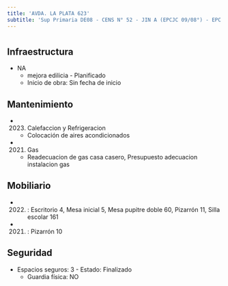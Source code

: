 ```yaml
---
title: 'AVDA. LA PLATA 623'
subtitle: 'Sup Primaria DE08 - CENS N° 52 - JIN A (EPCJC 09/08°) - EPC N° 09 FLORENTINO AMEGHINO'
---
```


#
## Infraestructura

* NA 
    + mejora edilicia - Planificado 
    + Inicio de obra: Sin fecha de inicio 






## Mantenimiento

*  (2023) Calefaccion y Refrigeracion 
    + Colocación de aires acondicionados

*  (2021) Gas 
    + Readecuacion de gas casa casero, Presupuesto adecuacion instalacion gas





## Mobiliario

*  (2022) : Escritorio 4, Mesa inicial 5, Mesa pupitre doble 60, Pizarrón 11, Silla escolar 161 

*  (2021) : Pizarrón 10 





## Seguridad

*  Espacios seguros: 3 - Estado: Finalizado 
    + Guardia física: NO



